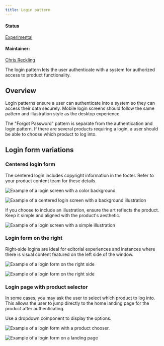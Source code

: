 ```yaml
---
title: Login pattern
---
```


#### Status

[Experimental](/experimental/overview)

#### Maintainer:

[Chris Reckling](https://github.com/creckling)

<PageDescription>

The login pattern lets the user authenticate with a system for authorized access to product functionality.

</PageDescription>

## Overview

Login patterns ensure a user can authenticate into a system so they can access their data securely. Mobile login screens should follow the same pattern and illustration style as the desktop experience.

The "Forgot Password" pattern is separate from the authentication and login pattern. If there are several products requiring a login, a user should be able to choose which product to log into.

## Login form variations

### Centered login form

The centered login includes copyright information in the footer. Refer to your product content team for these details.

<Row>
<Column colLg={8}>

![Example of a login screen with a color background](images/login-pattern-example1.png)

</Column>
</Row>

<Row>
<Column colLg={8}>

![Example of a centered login screen with a background illustration](images/login-background-Image.png)

</Column>
</Row>

If you choose to include an illustration, ensure the art reflects the product. Keep it simple and aligned with the product's aesthetic.

<Row>
<Column colLg={8}>

![Example of a login screen with a simple illustration](images/login-pattern-example2.png)

</Column>
</Row>

### Login form on the right

Right-side logins are ideal for editorial experiences and instances where there is visual content featured on the left side of the window.

<Row>
<Column colLg={8}>

![Example of a login form on the right side](images/login-pattern-example3.png)

</Column>
</Row>

<Row>
<Column colLg={8}>

![Example of a login form on the right side](images/login-split-screen.png)

</Column>
</Row>

### Login page with product selector

In some cases, you may ask the user to select which product to log into. This allows the user to jump directly to the home landing page for the product after authenticating.

Use a dropdown component to display the options.

<Row>
<Column colLg={8}>

![Example of a login form with a product chooser.](images/login-pattern-example4.png)

</Column>
</Row>

<Row>
<Column colLg={8}>

![Example of a login form on a landing page](images/login-landing-page-dropdown.png)

</Column>
</Row>
